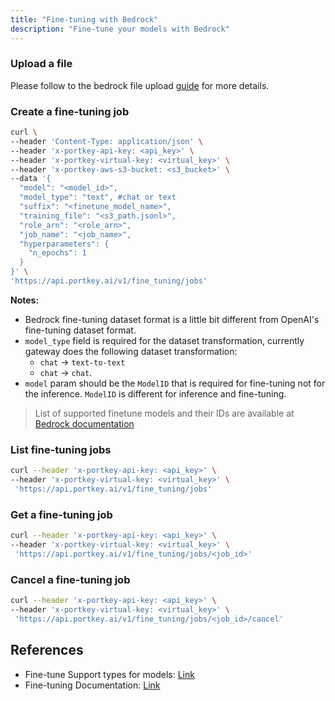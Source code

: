 ```yaml
---
title: "Fine-tuning with Bedrock"
description: "Fine-tune your models with Bedrock"
---
```


### Upload a file

Please follow to the bedrock file upload [guide](/integrations/llms/bedrock/files) for more details.

### Create a fine-tuning job

```sh
curl \
--header 'Content-Type: application/json' \
--header 'x-portkey-api-key: <api_key>' \
--header 'x-portkey-virtual-key: <virtual_key>' \
--header 'x-portkey-aws-s3-bucket: <s3_bucket>' \
--data '{
  "model": "<model_id>",
  "model_type": "text", #chat or text
  "suffix": "<finetune_model_name>",
  "training_file": "<s3_path.jsonl>",
  "role_arn": "<role_arn>",
  "job_name": "<job_name>",
  "hyperparameters": {
    "n_epochs": 1
  }
}' \
'https://api.portkey.ai/v1/fine_tuning/jobs'
```

**Notes:**

- Bedrock fine-tuning dataset format is a little bit different from OpenAI's fine-tuning dataset format.
- `model_type` field is required for the dataset transformation, currently gateway does the following dataset transformation:
  - `chat` -> `text-to-text`
  - `chat` -> `chat`.
- `model` param should be the `ModelID` that is required for fine-tuning not for the inference. `ModelID` is different for inference and fine-tuning.

> List of supported finetune models and their IDs are available at [Bedrock documentation](https://docs.aws.amazon.com/bedrock/latest/userguide/model-customization.html)

### List fine-tuning jobs

```sh
curl --header 'x-portkey-api-key: <api_key>' \
--header 'x-portkey-virtual-key: <virtual_key>' \
 'https://api.portkey.ai/v1/fine_tuning/jobs'
```

### Get a fine-tuning job

```sh
curl --header 'x-portkey-api-key: <api_key>' \
--header 'x-portkey-virtual-key: <virtual_key>' \
 'https://api.portkey.ai/v1/fine_tuning/jobs/<job_id>'
```

### Cancel a fine-tuning job

```sh
curl --header 'x-portkey-api-key: <api_key>' \
--header 'x-portkey-virtual-key: <virtual_key>' \
 'https://api.portkey.ai/v1/fine_tuning/jobs/<job_id>/cancel'
```

## References

- Fine-tune Support types for models: [Link](https://docs.aws.amazon.com/bedrock/latest/userguide/model-customization-prepare.html#model-customization-data-support)
- Fine-tuning Documentation: [Link](https://docs.aws.amazon.com/bedrock/latest/userguide/custom-models.html)